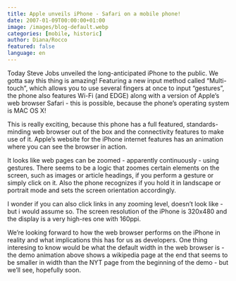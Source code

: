 ```yaml
---
title: Apple unveils iPhone - Safari on a mobile phone!
date: 2007-01-09T00:00:00+01:00
image: /images/blog-default.webp
categories: [mobile, historic]
author: Diana/Rocco
featured: false
language: en
---
```


<div class="entry-content">
Today Steve Jobs unveiled the long-anticipated iPhone to the public. We gotta say this thing is amazing! Featuring a new input method called “Multi-touch”, which allows you to use several fingers at once to input “gestures”, the phone also features Wi-Fi (and EDGE) along with a version of Apple’s web browser Safari - this is possible, because the phone’s operating system is MAC OS X!



This is really exciting, because this phone has a full featured, standards-minding web browser out of the box and the connectivity features to make use of it. Apple’s website for the iPhone internet features has an animation where you can see the browser in action.



It looks like web pages can be zoomed - apparently continuously - using gestures. There seems to be a logic that zoomes certain elements on the screen, such as images or article headings, if you perform a gesture or simply click on it. Also the phone recognizes if you hold it in landscape or portrait mode and sets the screen orientation accordingly.



I wonder if you can also click links in any zooming level, doesn’t look like - but i would assume so. The screen resolution of the iPhone is 320x480 and the display is a very high-res one with 160ppi.



We’re looking forward to how the web browser performs on the iPhone in reality and what implications this has for us as developers. One thing interesing to know would be what the default width in the web browser is - the demo animation above shows a wikipedia page at the end that seems to be smaller in width than the NYT page from the beginning of the demo - but we’ll see, hopefully soon.
</div>

